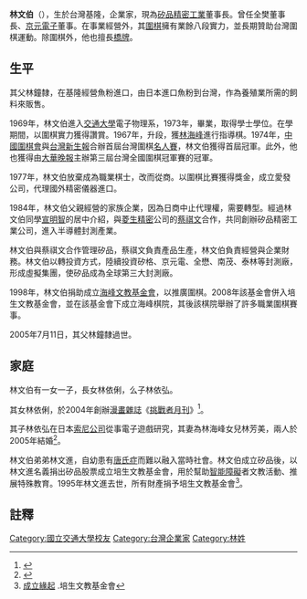 {{Infobox person
| honorific_prefix   = <!-- 前綴尊稱 -->
| name               = 林文伯
| honorific_suffix   = <!-- 後綴尊稱 -->
| image              = <!-- 圖像 -->
| image_size         = <!-- 圖像大小 -->
| alt                = <!-- 圖像替代 -->
| caption            = <!-- 圖像說明 -->
| native_name        = <!-- 原文名 -->
| native_name_lang   = <!-- 語系 -->
| pronunciation      = <!-- 讀音 -->
| romaji             = <!-- 羅馬拼音 -->
| english_name       = <!-- 英文名 -->
| zi                 = <!-- 字 -->
| hao                = <!-- 號 -->
| real_name          = <!-- 本名 -->
| gender             = 男
| birth_name         = <!-- 出生名 -->
| birth_date         = {{Birth date and age|year=1951|month=12|day=1}}
| birth_place        = <!-- 出生地點 -->
| baptised           = <!-- 受洗 -->
| disappeared_date   = <!-- 失蹤日期 {{disappeared date and age|YYYY|MM|DD|YYYY|MM|DD}}（失蹤在前，出生在後） -->
| disappeared_place  = <!-- 失蹤地點 -->
| disappeared_status = <!-- 失蹤情況 -->
| death_date         = <!-- 逝世日期 {{death date and age|YYYY|MM|DD|YYYY|MM|DD}}（死亡在前，出生在後） -->
| death_place        = <!-- 逝世地點 -->
| death_cause        = <!-- 死因 -->
| body_discovered    = <!-- 遺體發現地 -->
| resting_place      = <!-- 墓地 -->
| resting_place_coordinates =  <!-- 墓地坐標 {{coord|LAT|LONG|type:landmark|display=inline}} -->
| monuments          = <!-- 紀念建築 -->
| residence          = <!-- 居住地 -->
| nationality        = <!-- 國籍 -->
| other_names        = <!-- 別名 -->
| ancestor           = {{ROC-TWN}}基隆市
| ethnicity          = <!-- 民族 -->
| language           = <!-- 語言 -->
| citizenship        = <!-- 公民權 -->
| education          = 國立交通大學電子物理學系
| alma_mater         = 國立交通大學
| occupation         = <!-- 職業 -->
| years_active       = 1974 -
| era                = <!-- 年代 -->
| employer           = <!-- 僱主 -->
| organization       = <!-- 組織 -->
| agent              = <!-- 機構 -->
| known_for          = <!-- 知名原因 -->
| research           = <!-- 研究領域 -->
| notable_works      = <!-- 知名作品 -->
| style              = <!-- 風格 -->
| home_town          = <!-- 家鄉 -->
| salary             = <!-- 薪金 -->
| net_worth          = <!-- 淨資產 -->
| height             = <!-- 身高 -->
| weight             = <!-- 體重 -->
| hair_color         = 黑
| eye_color          = <!-- 瞳色 -->
| measurements       = <!-- 三圍 -->
| television         = <!-- 電視節目 -->
| title              = 
{{ubl
|矽品精密工業股份有限公司副董事長（-2000）
|培生文教基金會董事長（1994-）
|矽品精密工業股份有限公司董事長（2000-）
|國立交通大學傑出校友（2003）
|中華職業圍棋協會理事長（2012-）
|國立交通大學名譽博士（2014）
}}
| term               = <!-- 頭銜時期 -->
| predecessor        = <!-- 前任 -->
| successor          = <!-- 繼任 -->
| party              = <!-- 政黨 -->
| movement           = <!-- 政治運動 -->
| opponents          = <!-- 競爭者 -->
| boards             = <!-- 董事會 -->
| religion           = <!-- 宗教信仰 -->
| denomination       = <!-- 宗派 -->
| criminal_charge    = <!-- 刑事起訴 -->
| criminal_penalty   = <!-- 刑事處罰 -->
| criminal_status    = <!-- 刑事狀況 -->
| spouse             = <!-- 配偶 {{Marriage|姓名|結婚年|離婚年}} -->
| partner            = <!-- 伴侶 -->
| children           = 
{{plainlist |
*林依俐
*林依弘
}}
| parents            = 
{{plainlist |
*林鐘隸
}}
| relatives          = 
{{plainlist|
*林培生（祖父）
*林文進（弟）
*林文忠（堂弟）
}}
| family             = 
| callsign           = <!-- 呼號 -->
| awards             = <!-- 獲獎 -->
| website            = <!-- 網站 {{URL|example.com}} -->
| past               = <!-- 經歷 -->
| module             = 
| module2            = 
| module3            = 
| module4            = 
| module5            = 
| module6            = 
| influences         = <!-- 受影響於 -->
| influenced         = <!-- 影響於 -->
| signature          = <!-- 簽名 -->
| signature_size     = <!-- 簽名大小 -->
| signature_alt      = <!-- 簽名替代 -->
| footnotes          = <!-- 腳註 -->
}}
'''林文伯'''（{{bd|1951年|12月1日|||}}），生於台灣基隆，企業家，現為[[矽品精密工業|矽品精密工業]]董事長。曾任全樊董事長、[[京元電子|京元電子]]董事。在事業經營外，其[[圍棋|圍棋]]擁有業餘八段實力，並長期贊助台灣圍棋運動。除圍棋外，他也擅長[[橋牌|橋牌]]。

==生平==
其父林鐘隸，在基隆經營魚粉進口，由日本進口魚粉到台灣，作為養殖業所需的飼料來販售。

1969年，林文伯進入[[交通大學|交通大學]]電子物理系，1973年，畢業，取得學士學位。在學期間，以圍棋實力獲得讚賞。1967年，升段，獲[[林海峰_(围棋)|林海峰]]進行指導棋。1974年，[[中國圍棋會|中國圍棋會]]與[[台灣新生報|台灣新生報]]合辦首屆台灣圍棋[[名人賽_(台灣圍棋)|名人賽]]，林文伯獲得首屆冠軍。此外，他也獲得由[[大華晚報|大華晚報]]主辦第三屆台灣全國圍棋冠軍賽的冠軍。

1977年，林文伯放棄成為職業棋士，改而從商。以圍棋比賽獲得獎金，成立愛發公司，代理國外精密儀器進口。

1984年，林文伯父親經營的家族企業，因為日商中止代理權，需要轉型。經過林文伯同學[[宣明智|宣明智]]的居中介紹，與[[菱生精密|菱生精密]]公司的[[蔡祺文|蔡祺文]]合作，共同創辦矽品精密工業公司，進入半導體封測產業。

林文伯與蔡祺文合作管理矽品，蔡祺文負責產品生產，林文伯負責經營與企業財務。林文伯以轉投資方式，陸續投資矽格、京元電、全懋、南茂、泰林等封測廠，形成虛擬集團，使矽品成為全球第三大封測廠。

1998年，林文伯捐助成立[[海峰文教基金會|海峰文教基金會]]，以推廣圍棋。2008年該基金會併入培生文教基金會，並在該基金會下成立海峰棋院，其後該棋院舉辦了許多職業圍棋賽事。

2005年7月11日，其父林鐘隸過世。

==家庭==
林文伯有一女一子，長女林依俐，么子林依弘。

其女林依俐，於2004年創辦[[漫畫雜誌|漫畫雜誌]]《[[挑戰者月刊|挑戰者月刊]]》<ref>{{cite news|url=http://www.appledaily.com.tw/appledaily/article/finance/20041011/1296958/|title=矽品精密董事長林文伯為寶貝女兒猛Ｋ漫畫|publisher=台灣蘋果日報|date=2004-10-11|author=范中興|accessdate=2015-09-03|archive-date=2016-03-04|archive-url=https://web.archive.org/web/20160304133514/http://www.appledaily.com.tw/appledaily/article/finance/20041011/1296958/|dead-url=no}}</ref>。

其子林依弘在日本[[索尼公司|索尼公司]]從事電子遊戲研究，其妻為林海峰女兒林芳美，兩人於2005年結婚<ref>{{cite news|url=http://www.appledaily.com.tw/appledaily/article/finance/20051010/2117219/|title=林依弘不愛圍棋只愛電玩|publisher=台灣蘋果日報|date=2005-10-10|author=魏鑫陽|accessdate=2015-09-03|archive-date=2016-07-02|archive-url=https://web.archive.org/web/20160702032325/http://www.appledaily.com.tw/appledaily/article/finance/20051010/2117219|dead-url=no}}</ref>。

林文伯弟弟林文進，自幼患有[[唐氏症|唐氏症]]而難以融入當時社會。林文伯成立矽品後，以林文進名義捐出矽品股票成立培生文教基金會，用於幫助[[智能障礙|智能障礙]]者文教活動、推展特殊教育。1995年林文進去世，所有財產捐予培生文教基金會<ref>[http://www.peisheng.org/origin.php 成立緣起] {{Wayback|url=http://www.peisheng.org/origin.php |date=20200807052157 }}.培生文教基金會</ref>。

==註釋==
{{reflist}}

[[Category:國立交通大學校友|Category:國立交通大學校友]]
[[Category:台灣企業家|Category:台灣企業家]]
[[Category:林姓|Category:林姓]]